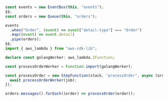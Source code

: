 ```ts
const events = new EventBus(this, "events");
$$;
const orders = new Queue(this, "orders");

events
  .when("Order", (event) => event["detail-type"] === "Order")
  .map((event) => event.detail)
  .pipe(orders);
$$;
import { aws_lambda } from "aws-cdk-lib";

declare const golangWorker: aws_lambda.IFunction;

const processOrderWorker = Function.import(golangWorker);

const processOrder = new StepFunction(stack, "processOrder", async (order) => {
  await processOrderWorker(job);
});

orders.messages().forEach((order) => processOrder(order));
```

